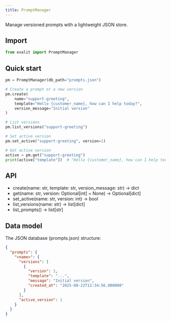 ```yaml
---
title: PromptManager
---
```


Manage versioned prompts with a lightweight JSON store.

## Import

```python
from evalit import PromptManager
```

## Quick start

```python
pm = PromptManager(db_path="prompts.json")

# Create a prompt or a new version
pm.create(
    name="support-greeting",
    template="Hello {customer_name}, how can I help today?",
    version_message="Initial version"
)

# List versions
pm.list_versions("support-greeting")

# Set active version
pm.set_active("support-greeting", version=1)

# Get active version
active = pm.get("support-greeting")
print(active["template"])  # "Hello {customer_name}, how can I help today?"
```

## API

- create(name: str, template: str, version_message: str) -> dict
- get(name: str, version: Optional[int] = None) -> Optional[dict]
- set_active(name: str, version: int) -> bool
- list_versions(name: str) -> list[dict]
- list_prompts() -> list[str]

## Data model

The JSON database (prompts.json) structure:

```json
{
  "prompts": {
    "<name>": {
      "versions": [
        {
          "version": 1,
          "template": "...",
          "message": "Initial version",
          "created_at": "2025-08-22T12:34:56.000000"
        }
      ],
      "active_version": 1
    }
  }
}
```
